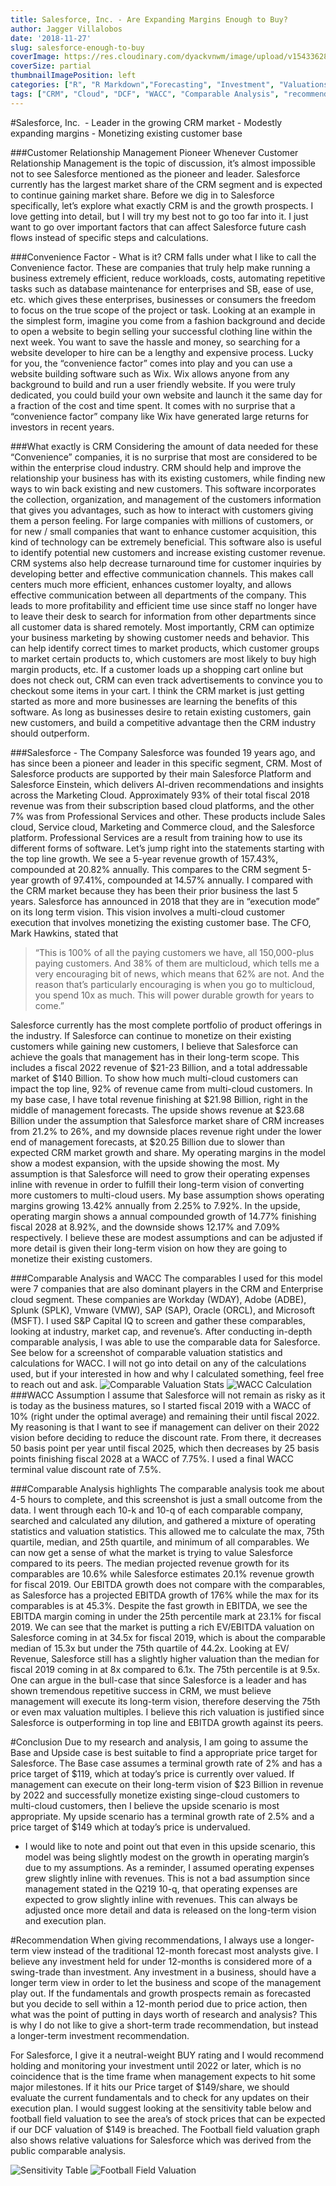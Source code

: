 ```yaml
---
title: Salesforce, Inc. - Are Expanding Margins Enough to Buy?
author: Jagger Villalobos
date: '2018-11-27'
slug: salesforce-enough-to-buy
coverImage: https://res.cloudinary.com/dyackvnwm/image/upload/v1543362880/1088Salesforce.Einstein.jpg
coverSize: partial
thumbnailImagePosition: left
categories: ["R", "R Markdown","Forecasting", "Investment", "Valuations", "Convenience"]
tags: ["CRM", "Cloud", "DCF", "WACC", "Comparable Analysis", "recommendations"]
---
```



#Salesforce, Inc. 
- Leader in the growing CRM market
- Modestly expanding margins 
- Monetizing existing customer base 

###Customer Relationship Management Pioneer
  Whenever Customer Relationship Management is the topic of discussion, it’s almost impossible not to see Salesforce mentioned as the pioneer and leader. Salesforce currently has the largest market share of the CRM segment and is expected to continue gaining market share. Before we dig in to Salesforce specifically, let’s explore what exactly CRM is and the growth prospects. I love getting into detail, but I will try my best not to go too far into it. I just want to go over important factors that can affect Salesforce future cash flows instead of specific steps and calculations.

###Convenience Factor - What is it?
  CRM falls under what I like to call the Convenience factor. These are companies that truly help make running a business extremely efficient, reduce workloads, costs, automating repetitive tasks such as database maintenance for enterprises and SB, ease of use, etc. which gives these enterprises, businesses or consumers the freedom to focus on the true scope of the project or task. Looking at an example in the simplest form, imagine you come from a fashion background and decide to open a website to begin selling your successful clothing line within the next week. You want to save the hassle and money, so searching for a website developer to hire can be a lengthy and expensive process. Lucky for you, the “convenience factor” comes into play and you can use a website building software such as Wix. Wix allows anyone from any background to build and run a user friendly website. If you were truly dedicated, you could build your own website and launch it the same day for a fraction of the cost and time spent. It comes with no surprise that a “convenience factor” company like Wix have generated large returns for investors in recent years. 


###What exactly is CRM
  Considering the amount of data needed for these "Convenience" companies, it is no surprise that most are considered to be within the enterprise cloud industry. CRM should help and improve the relationship your business has with its existing customers, while finding new ways to win back existing and new customers. This software incorporates the collection, organization, and management of the customers information that gives you advantages, such as how to interact with customers giving them a person feeling. For large companies with millions of customers, or for new / small companies that want to enhance customer acquisition, this kind of technology can be extremely beneficial. This software also is useful to identify potential new customers and increase existing customer revenue. CRM systems also help decrease turnaround time for customer inquiries by developing better and effective communication channels. This makes call centers much more efficient, enhances customer loyalty, and allows effective communication between all departments of the company. This leads to more profitability and efficient time use since staff no longer have to leave their desk to search for information from other departments since all customer data is shared remotely. Most importantly, CRM can optimize your business marketing by showing customer needs and behavior. This can help identify correct times to market products, which customer groups to market certain products to, which customers are most likely to buy high margin products, etc. If a customer loads up a shopping cart online but does not check out, CRM can even track advertisements to convince you to checkout some items in your cart. I think the CRM market is just getting started as more and more businesses are learning the benefits of this software. As long as businesses desire to retain existing customers,  gain new customers, and build a competitive advantage then the CRM industry should outperform.  

###Salesforce - The Company
  Salesforce was founded 19 years ago, and has since been a pioneer and leader in this specific segment, CRM. Most of Salesforce products are supported by their main Salesforce Platform and Salesforce Einstein, which delivers AI-driven recommendations and insights across the Marketing Cloud. Approximately 93% of their total fiscal 2018 revenue was from their subscription based cloud platforms, and the other 7% was from Professional Services and other. These products include Sales cloud, Service cloud, Marketing and Commerce cloud, and the Salesforce platform. Professional Services are a result from training how to use its different forms of software. Let's jump right into the statements starting with the top line growth. We see a 5-year revenue growth of 157.43%, compounded at 20.82% annually. This compares to the CRM segment 5-year growth of 97.41%, compounded at 14.57% annually. I compared with the CRM market because they has been their prior business the last 5 years. Salesforce has announced in 2018 that they are in "execution mode" on its long term vision. This vision involves a multi-cloud customer execution that involves monetizing the existing customer base. The CFO, Mark Hawkins, stated that  

>"This is 100% of all the paying customers we have, all 150,000-plus paying customers. And 38% of them are multicloud, which tells me a very encouraging bit of news, which means that 62% are not. And the reason that's particularly encouraging is when you go to multicloud, you spend 10x as much. This will power durable growth for years to come."  


  Salesforce currently has the most complete portfolio of product offerings in the industry. If Salesforce can continue to monetize on their existing customers while gaining new customers, I believe that Salesforce can achieve the goals that management has in their long-term scope. This includes a fiscal 2022 revenue of \$21-23 Billion, and a total addressable market of \$140 Billion. To show how much multi-cloud customers can impact the top line, 92% of revenue came from multi-cloud customers. In my base case, I have total revenue finishing at \$21.98 Billion, right in the middle of management forecasts. The upside shows revenue at \$23.68 Billion under the assumption that Salesforce market share of CRM increases from 21.2% to 26%, and my downside places revenue right under the lower end of management forecasts, at $20.25 Billion due to slower than expected CRM market growth and share. My operating margins in the model show a modest expansion, with the upside showing the most. My assumption is that Salesforce will need to grow their operating expenses inline with revenue in order to fulfill their long-term vision of converting more customers to multi-cloud users. My base assumption shows operating margins growing 13.42% annually from 2.25% to 7.92%. In the upside, operating margin shows a annual compounded growth of 14.77% finishing fiscal 2028 at 8.92%, and the downside shows 12.17% and 7.09% respectively. I believe these are modest assumptions and can be adjusted if more detail is given their long-term vision on how they are going to monetize their existing customers. 


###Comparable Analysis and WACC
  The comparables I used for this model were 7 companies that are also dominant players in the CRM and Enterprise cloud segment. These companies are Workday (WDAY), Adobe (ADBE), Splunk (SPLK), Vmware (VMW), SAP (SAP), Oracle (ORCL), and Microsoft (MSFT). I used S&P Capital IQ to screen and gather these comparables, looking at industry, market cap, and revenue's. After conducting in-depth comparable analysis, I was able to use the comparable data for Salesforce. See below for a screenshot of comparable valuation statistics and calculations for WACC. I will not go into detail on any of the calculations used, but if your interested in how and why I calculated something, feel free to reach out and ask. 
![Comparable Valuation Stats](/Users/jagvill/Desktop/Github/blogdown_source/static/img/Salesforce_Comps.png)
![WACC Calculation](/Users/jagvill/Desktop/Github/blogdown_source/static/img/Salesforce_WACC.png)
###WACC Assumption
  I assume that Salesforce will not remain as risky as it is today as the business matures, so I started fiscal 2019 with a WACC of 10% (right under the optimal average) and remaining their until fiscal 2022. My reasoning is that I want to see if management can deliver on their 2022 vision before deciding to reduce the discount rate. From there, it decreases 50 basis point per year until fiscal 2025, which then decreases by 25 basis points finishing fiscal 2028 at a WACC of 7.75%. I used a final WACC terminal value discount rate of 7.5%.

###Comparable Analysis highlights
  The comparable analysis took me about 4-5 hours to complete, and this screenshot is just a small outcome from the data. I went through each 10-k and 10-q of each comparable company, searched and calculated any dilution, and gathered a mixture of operating statistics and valuation statistics. This allowed me to calculate the max, 75th quartile, median, and 25th quartile, and minimum of all comparables. We can now get a sense of what the market is trying to value Salesforce compared to its peers. The median projected revenue growth for its comparables are 10.6% while Salesforce estimates 20.1% revenue growth for fiscal 2019. Our EBITDA growth does not compare with the comparables, as Salesforce has a projected EBITDA growth of 176% while the max for its comparables is at 45.3%. Despite the fast growth in EBITDA, we see the EBITDA margin coming in under the 25th percentile mark at 23.1% for fiscal 2019. We can see that the market is putting a rich EV/EBITDA valuation on Salesforce coming in at 34.5x for fiscal 2019, which is about the comparable median of 15.3x but under the 75th quartile of 44.2x. Looking at EV/ Revenue, Salesforce still has a slightly higher valuation than the median for fiscal 2019 coming in at 8x compared to 6.1x. The 75th percentile is at 9.5x. One can argue in the bull-case that since Salesforce is a leader and has shown tremendous repetitive success in CRM, we must believe management will execute its long-term vision, therefore deserving the 75th or even max valuation multiples. I believe this rich valuation is justified since Salesforce is outperforming in top line and EBITDA growth against its peers. 

#Conclusion
  Due to my research and analysis, I am going to assume the Base and Upside case is best suitable to find a appropriate price target for Salesforce. The Base case assumes a terminal growth rate of 2% and has a price target of \$119, which at today's price is currently over valued. If management can execute on their long-term vision of \$23 Billion in revenue by 2022 and successfully monetize existing singe-cloud customers to multi-cloud customers, then I believe the upside scenario is most appropriate. My upside scenario has a terminal growth rate of 2.5% and a price target of $149 which at today's price is undervalued. 

- I would like to note and point out that even in this upside scenario, this model was being slightly modest on the growth in operating margin's due to my assumptions. As a reminder, I assumed operating expenses grew slightly inline with revenues. This is not a bad assumption since management stated in the Q219 10-q, that operating expenses are expected to grow slightly inline with revenues. This can always be adjusted once more detail and data is released on the long-term vision and execution plan. 

#Recommendation
When giving recommendations, I always use a longer-term view instead of the traditional 12-month forecast most analysts give. I believe any investment held for under 12-months is considered more of a swing-trade than investment. Any investment in a business, should have a longer term view in order to let the business and scope of the management play out. If the fundamentals and growth prospects remain as forecasted but you decide to sell within a 12-month period due to price action, then what was the point of putting in days worth of research and analysis? This is why I do not like to give a short-term trade recommendation, but instead a longer-term investment recommendation. 


  For Salesforce, I give it a neutral-weight BUY rating and I would recommend holding and monitoring your investment until 2022 or later, which is no coincidence that is the time frame when management expects to hit some major milestones. If it hits our Price target of $149/share, we should evaluate the current fundamentals and to check for any updates on their execution plan. I would suggest looking at the sensitivity table below and football field valuation to see the area's of stock prices that can be expected if our DCF valuation of \$149 is breached. The Football field valuation graph also shows relative valuations for Salesforce which was derived from the public comparable analysis. 

![Sensitivity Table](/Users/jagvill/Desktop/Github/blogdown_source/static/img/Sens_table.png)
![Football Field Valuation](/Users/jagvill/Desktop/Github/blogdown_source/static/img/Football_table.png)

